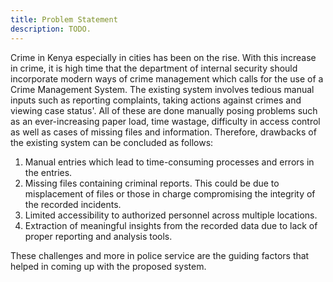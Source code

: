 ```yaml
---
title: Problem Statement
description: TODO.
---
```


Crime in Kenya especially in cities has been on the rise. With this increase in crime, it is high time that the
department of internal security should incorporate modern ways of crime management which calls for the use of a
Crime Management System. The existing system involves tedious manual inputs such as reporting complaints,
taking actions against crimes and viewing case status'.
All of these are done manually posing problems such as an ever-increasing paper load, time wastage, difficulty
in access control as well as cases of missing files and information. Therefore, drawbacks of the existing system
can be concluded as follows:

1. Manual entries which lead to time-consuming processes and errors in the entries.
2. Missing files containing criminal reports. This could be due to misplacement of files or those in charge compromising the integrity of the recorded incidents.
3. Limited accessibility to authorized personnel across multiple locations.
4. Extraction of meaningful insights from the recorded data due to lack of proper reporting and analysis tools.

These challenges and more in police service are the guiding factors that helped in coming up with the proposed system.
